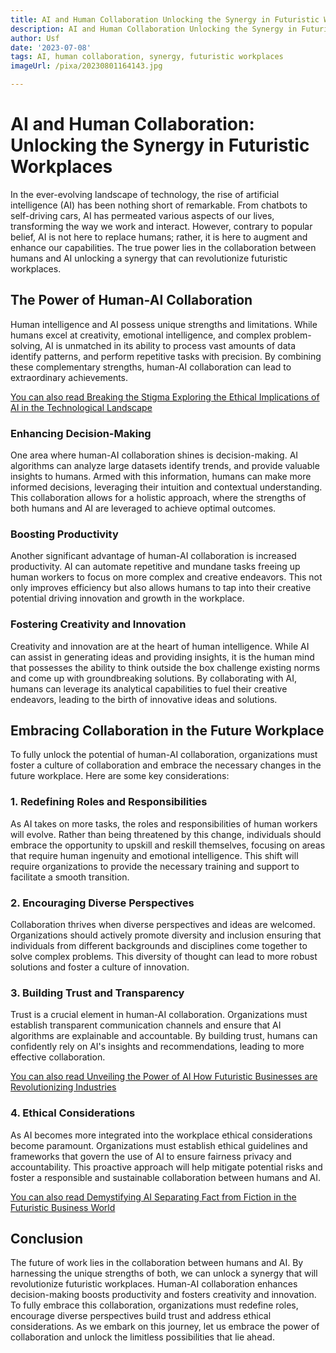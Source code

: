 ```yaml
---
title: AI and Human Collaboration Unlocking the Synergy in Futuristic Workplaces
description: AI and Human Collaboration Unlocking the Synergy in Futuristic Workplaces
author: Usf
date: '2023-07-08'
tags: AI, human collaboration, synergy, futuristic workplaces
imageUrl: /pixa/20230801164143.jpg

---
```

# AI and Human Collaboration: Unlocking the Synergy in Futuristic  Workplaces

In the  ever-evolving landscape of  technology, the  rise of  artificial intelligence (AI) has been nothing short of remarkable. From chatbots to self-driving  cars, AI has permeated various aspects of our lives, transforming the way we work and interact. However,  contrary to  popular belief, AI is  not here to replace humans; rather, it is here to augment and enhance our capabilities. The true power lies in the collaboration between humans  and AI unlocking a synergy that  can revolutionize futuristic workplaces.

## The Power of Human-AI Collaboration

Human intelligence and AI possess unique strengths and limitations. While  humans excel  at creativity,  emotional intelligence, and complex problem-solving, AI is unmatched in its  ability to process vast amounts of  data identify patterns, and perform repetitive tasks with precision. By combining these  complementary strengths, human-AI collaboration can lead to extraordinary achievements.

[You can also read Breaking the Stigma Exploring the Ethical Implications of AI in the Technological Landscape](Breaking%20the%20Stigma%20Exploring%20the%20Ethical%20Implications%20of%20AI%20in%20the%20Technological%20Landscape)


### Enhancing Decision-Making

One area where human-AI collaboration shines is decision-making. AI algorithms can analyze large  datasets identify trends, and provide  valuable insights to humans. Armed with this information, humans  can make more informed decisions, leveraging their intuition and contextual understanding. This collaboration allows  for a holistic approach, where the strengths of both humans and AI are leveraged to achieve  optimal outcomes.

###  Boosting Productivity

Another significant  advantage of human-AI collaboration  is increased productivity. AI can automate repetitive and mundane  tasks freeing up human workers  to focus on more complex and creative endeavors. This not only improves efficiency but also allows humans to tap into their creative potential driving  innovation and growth in the workplace.

### Fostering Creativity and Innovation

Creativity and innovation are at the  heart of human intelligence. While AI can assist  in generating ideas and providing insights, it is the human mind that possesses the ability  to think outside the  box  challenge  existing norms and  come  up with groundbreaking solutions. By collaborating with AI, humans can leverage its analytical capabilities  to fuel their creative endeavors, leading to the birth of innovative ideas and solutions.

## Embracing Collaboration in the Future Workplace

To fully unlock the potential  of human-AI collaboration, organizations must foster a culture of collaboration and embrace the necessary changes in the future workplace. Here are some key considerations:

### 1. Redefining Roles  and  Responsibilities

As AI takes on more tasks, the roles and responsibilities  of human workers will evolve. Rather than being threatened by this change, individuals should embrace the opportunity to upskill and reskill themselves, focusing  on areas that require human ingenuity and emotional intelligence. This shift will require organizations to provide the  necessary training and support to facilitate a smooth transition.

### 2. Encouraging Diverse Perspectives

Collaboration thrives when diverse perspectives and ideas are welcomed. Organizations should actively promote diversity  and inclusion ensuring that individuals from  different backgrounds and disciplines come together to solve complex problems. This diversity  of thought can lead to more robust solutions and foster a culture of innovation.

### 3. Building Trust and Transparency

Trust is  a crucial element in human-AI collaboration. Organizations  must  establish transparent communication  channels and ensure that AI algorithms are explainable and accountable. By building trust, humans can confidently rely on  AI's insights and recommendations,  leading to more effective collaboration.

[You can  also read Unveiling the Power of AI How Futuristic Businesses are Revolutionizing Industries](Unveiling%20the%20Power%20of%20AI%20How%20Futuristic%20Businesses%20are%20Revolutionizing%20Industries)


### 4. Ethical Considerations

As AI becomes more integrated into the workplace ethical considerations become paramount.  Organizations must establish ethical guidelines and frameworks that govern the use  of AI to ensure  fairness privacy and accountability.  This proactive approach will  help mitigate potential risks and foster a responsible and sustainable collaboration between humans  and AI.

[You can also read  Demystifying AI Separating Fact from Fiction in the Futuristic Business World](Demystifying%20AI%20Separating%20Fact%20from%20Fiction%20in%20the%20Futuristic%20Business%20World)


## Conclusion

The future of work lies in the collaboration between humans and AI. By harnessing the unique strengths of both, we can unlock a synergy that will revolutionize futuristic workplaces. Human-AI collaboration enhances  decision-making boosts productivity  and fosters creativity and innovation. To fully embrace this collaboration, organizations must redefine  roles,  encourage  diverse perspectives build  trust and  address ethical  considerations. As we embark on this journey, let us embrace the power of collaboration and unlock the limitless possibilities that lie ahead.